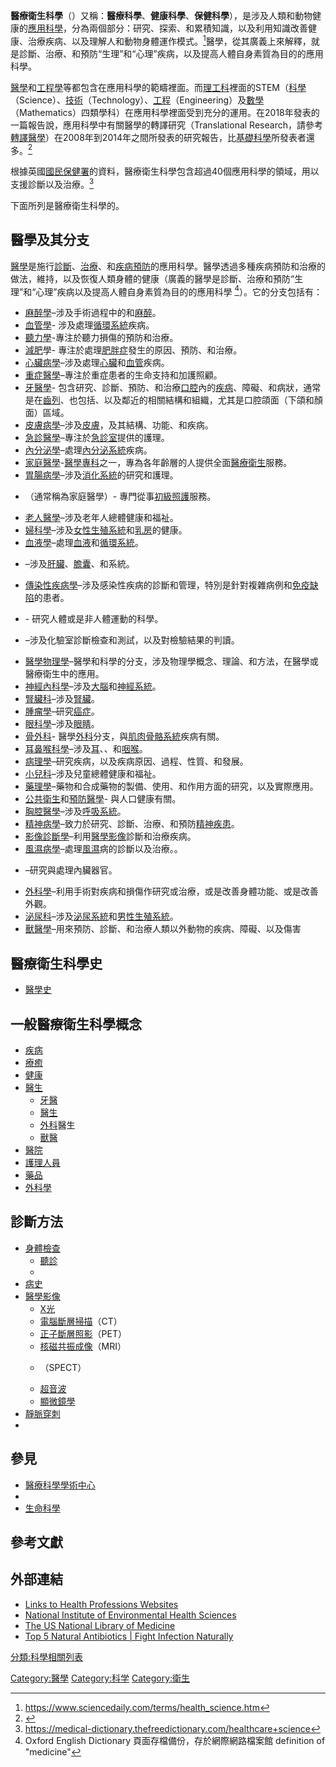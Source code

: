 
{{Science|应用科学}}
 
'''醫療衛生科學'''（{{lang-en|Outline of health sciences}}）又稱：'''醫療科學'''、'''健康科學'''、'''保健科學'''），是涉及人類和動物健康的[[應用科學|應用科學]]，分為兩個部分：研究、探索、和累積知識，以及利用知識改善健康、治療疾病、以及理解人和動物身體運作模式。<ref>https://www.sciencedaily.com/terms/health_science.htm</ref>醫學，從其廣義上來解釋，就是診斷、治療、和預防“生理”和“心理”疾病，以及提高人體自身素質為目的的應用科學。

[[醫學|醫學]]和[[工程學|工程學]]等都包含在應用科學的範疇裡面。而[[理工科|理工科]]裡面的STEM（[[科學|科學]]（Science）、[[技術|技術]]（Technology）、[[工程|工程]]（Engineering）及[[數學|數學]]（Mathematics）四類學科）在應用科學裡面受到充分的運用。在2018年發表的一篇報告說，應用科學中有關醫學的轉譯研究（Translational Research，請參考[[轉譯醫學|轉譯醫學]]）在2008年到2014年之間所發表的研究報告，比[[基礎科學|基礎科學]]所發表者還多。<ref>{{cite web
 | url =https://www.sciencedaily.com/releases/2018/05/180509162713.htm
 | title = Applied science may yield more translational research publications than basic science Researchers calculated percentage of translational research funded by NIH between 2008-2014
 | publisher = ScianceDaily
 | date = 9 May 2018
 | accessdate = 30 March 2021
 }}</ref>

根據英國[[國民保健署|國民保健署]]的資料，醫療衛生科學包含超過40個應用科學的領域，用以支援診斷以及治療。<ref>https://medical-dictionary.thefreedictionary.com/healthcare+science</ref>

下面所列是醫療衛生科學的{{link-en|大綱|Outline}}。
 
==醫學及其分支==
[[醫學|醫學]]是施行[[診斷|診斷]]、[[治療|治療]]、和[[預防醫學|疾病預防]]的應用科學。醫學透過多種疾病預防和治療的做法，維持，以及恢復人類身體的健康（廣義的醫學是診斷、治療和預防“生理”和“心理”疾病以及提高人體自身素質為目的的應用科學 <ref>Oxford English Dictionary 頁面存檔備份，存於網際網路檔案館 definition of "medicine"</ref>）。它的分支包括有：

*[[麻醉學|麻醉學]]–涉及手術過程中的{{link-en|生命支持|life support}}和[[麻醉|麻醉]]。
*[[血管學|血管學]]- 涉及處理[[循環系統|循環系統]]疾病。
*[[聽力學|聽力學]]-專注於聽力損傷的預防和治療。
*[[減肥|減肥]]學- 專注於處理[[肥胖症|肥胖症]]發生的原因、預防、和治療。
*[[心臟病學|心臟病學]]–涉及處理[[心臟|心臟]]和[[血管|血管]]疾病。
*[[重症醫學|重症醫學]]–專注於重症患者的生命支持和加護照顧。
*[[牙醫學|牙醫學]]- 包含研究、診斷、預防、和治療[[口腔|口腔]]內的[[疾病|疾病]]、障礙、和病狀，通常是在[[齒列|齒列]]、也包括{{link-en|口腔粘膜|oral mucosa}}、以及鄰近的相關結構和組織，尤其是口腔頜面（下頜和顏面）區域。
*[[皮膚病學|皮膚病學]]–涉及[[皮膚|皮膚]]，及其結構、功能、和疾病。
*[[急診醫學|急診醫學]]–專注於[[急診室|急診室]]提供的護理。
*[[內分泌學|內分泌學]]–處理[[內分泌系統|內分泌系統]]疾病。
*[[家庭醫學|家庭醫學]]-[[醫學專科|醫學專科]]之一，專為各年齡層的人提供全面[[醫療衛生|醫療衛生]]服務。
*[[胃腸病學|胃腸病學]]–涉及[[消化系統|消化系統]]的研究和護理。
*{{link-en|普通科醫學|Family medicine}}（通常稱為家庭醫學）- 專門從事[[初級照護|初級照護]]服務。
*[[老人醫學|老人醫學]]–涉及老年人總體健康和福祉。
*[[婦科學|婦科學]]–涉及[[女性生殖系統|女性生殖系統]]和[[乳房|乳房]]的健康。
*[[血液學|血液學]]–處理[[血液|血液]]和[[循環系統|循環系統]]。
*{{link-en|肝臟學|Hepatology}}–涉及[[肝臟|肝臟]]、[[膽囊|膽囊]]、和{{link-en|膽道|biliary tract}}系統。
*[[傳染性疾病學|傳染性疾病學]]–涉及感染性疾病的診斷和管理，特別是針對複雜病例和[[免疫缺陷|免疫缺陷]]的患者。
*{{link-en|人體運動學|Kinesiology}}- 研究人體或是非人體運動的科學。
*{{link-en|臨床病理學|Clinical pathology}}–涉及化驗室診斷檢查和測試，以及對檢驗結果的判讀。
*[[醫學物理學|醫學物理學]]–醫學和科學的分支，涉及物理學概念、理論、和方法，在醫學或醫療衛生中的應用。
*[[神經內科學|神經內科學]]–涉及[[大腦|大腦]]和[[神經系統|神經系統]]。
*[[腎臟科|腎臟科]]–涉及[[腎臟|腎臟]]。
*[[腫瘤學|腫瘤學]]–研究[[癌症|癌症]]。
*[[眼科學|眼科學]]–涉及[[眼睛|眼睛]]。
*[[骨外科|骨外科]]- 醫學[[外科學|外科]]分支，與[[肌肉骨骼系統|肌肉骨骼系統]]疾病有關。
*[[耳鼻喉科學|耳鼻喉科學]]–涉及[[耳|耳]]、{{link-en|鼻|human nose}}、和[[咽喉|咽喉]]。
*[[病理學|病理學]]–研究疾病，以及疾病原因、過程、性質、和發展。
*[[小兒科|小兒科]]–涉及兒童總體健康和福祉。
*[[藥理學|藥理學]]–藥物和合成藥物的製備、使用、和作用方面的研究，以及實際應用。
*[[公共衛生|公共衛生]]和[[預防醫學|預防醫學]]- 與人口健康有關。
*[[胸腔醫學|胸腔醫學]]–涉及[[呼吸系統|呼吸系統]]。
*[[精神病學|精神病學]]–致力於研究、診斷、治療、和預防[[精神疾患|精神疾患]]。
*[[影像診斷學|影像診斷學]]–利用[[醫學影像|醫學影像]]診斷和治療疾病。
*[[風濕病學|風濕病學]]–處理[[風濕|風濕]]病的診斷以及治療。。
*{{link-en|內臟學|Splanchnology}}–研究與處理內臟器官。
*[[外科學|外科學]]–利用手術對疾病和損傷作研究或治療，或是改善身體功能、或是改善外觀。
*[[泌尿科|泌尿科]]–涉及[[泌尿系統|泌尿系統]]和[[男性生殖系統|男性生殖系統]]。
*[[獸醫學|獸醫學]]–用來預防、診斷、和治療人類以外動物的疾病、障礙、以及傷害

==醫療衛生科學史==
*[[醫學史|醫學史]]
 
==一般醫療衛生科學概念==
*[[疾病|疾病]]
*[[療癒|療癒]]
*[[健康|健康]]
*[[醫生|醫生]]
**[[牙醫|牙醫]]
**[[醫生|醫生]]
**[[外科學|外科]]醫生
**[[獸醫|獸醫]]
*[[醫院|醫院]]
*[[護理人員|護理人員]]
*[[藥品|藥品]]
*[[外科學|外科學]]

==診斷方法==
*[[身體檢查|身體檢查]]
**[[聽診|聽診]]
**{{link-en|叩診|Percussion (medicine)}}
*[[病史|病史]]
*[[醫學影像|醫學影像]]
**[[X射線|X光]]
**[[X射線電腦斷層掃描|電腦斷層掃描]]（CT）
**[[正子斷層照影|正子斷層照影]]（PET）
**[[核磁共振成像|核磁共振成像]]（MRI）
**{{link-en|單光子射出電腦斷層掃描|Single-photon emission computed tomography}} （SPECT）
**[[超聲波|超音波]]
**[[顯微鏡學|顯微鏡學]]
*[[靜脈穿刺|靜脈穿刺]]
*{{link-en|評分量表|Rating scale}}

==參見==
*[[醫療科學學術中心|醫療科學學術中心]]
*{{link-en|生物醫學科學|Biomedical sciences}}
*[[生命科學|生命科學]]

==參考文獻==
{{reflist}}
 
==外部連結==
*[http://www.neaahp.org/healthlinks.html Links to Health Professions Websites]
*[http://www.niehs.nih.gov/ National Institute of Environmental Health Sciences]
*[https://www.nlm.nih.gov The US National Library of Medicine]{{Sister project links|Health sciences}}
*[https://wowrules.com/natural-antibiotics Top 5 Natural Antibiotics | Fight Infection Naturally]

[[分類:科學相關列表|分類:科學相關列表]]
[[Category:醫學|Category:醫學]]
[[Category:科学|Category:科学]]
[[Category:衛生|Category:衛生]]